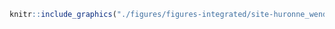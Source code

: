 <!-- #### Sites d’intérêt - Nation Huronne-Wendat - Activité récréative {-} -->


<!-- -------------------------------------------------- -->

```r
knitr::include_graphics("./figures/figures-integrated/site-huronne_wendat_activite_recreative.png")
```

<br>
